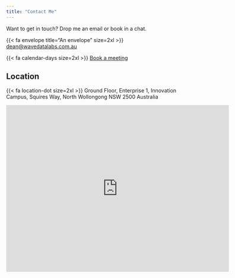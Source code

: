 ```yaml
---
title: "Contact Me"
---
```


Want to get in touch? Drop me an email or book in a chat. 

{{< fa envelope title="An envelope" size=2xl >}} [dean@wavedatalabs.com.au](mailto:dean@wavedatalabs.com.au)    


{{< fa calendar-days size=2xl >}} [Book a meeting](https://calendly.com/wavedata)  


<!-- Calendly badge widget begin -->
<link href="https://assets.calendly.com/assets/external/widget.css" rel="stylesheet">
<script src="https://assets.calendly.com/assets/external/widget.js" type="text/javascript" async></script>
<script type="text/javascript">window.onload = function() { Calendly.initBadgeWidget({ url: 'https://calendly.com/wavedata', text: 'Schedule time with me', color: '#0069ff', textColor: '#ffffff', branding: true }); }</script>
<!-- Calendly badge widget end -->


## Location  

{{< fa location-dot size=2xl >}} Ground Floor, Enterprise 1, Innovation Campus, Squires Way, North Wollongong NSW 2500 Australia

<iframe src="https://www.google.com/maps/embed?pb=!1m18!1m12!1m3!1d3291.9355487010853!2d150.8955233757316!3d-34.40298407302696!2m3!1f0!2f0!3f0!3m2!1i1024!2i768!4f13.1!3m3!1m2!1s0x25b6bae46e29269d%3A0xe710ddb58561089b!2sWave%20Data%20Labs!5e0!3m2!1sen!2sau!4v1706073082331!5m2!1sen!2sau" width="600" height="450" style="border:0;" allowfullscreen="" loading="lazy" referrerpolicy="no-referrer-when-downgrade"></iframe>



